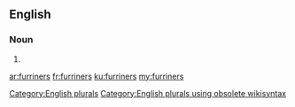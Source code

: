 ==English==

===Noun===
{{head|en}}

# {{plural of|furriner}}

[[Category:English plurals]][[Category:English plurals using obsolete wikisyntax]]

[[ar:furriners]]
[[fr:furriners]]
[[ku:furriners]]
[[my:furriners]]